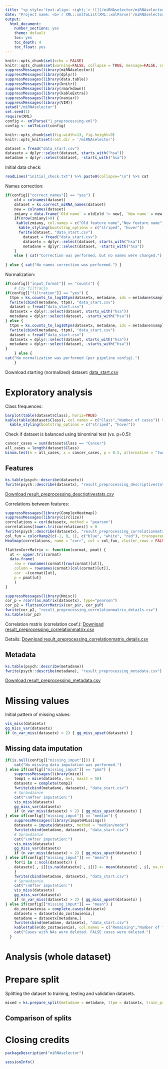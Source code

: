 ---
title: "<p style='text-align: right;'> ![](/miRNAselector/miRNAselector/static/logo.png){width=3in} </p><hr> Preprocessing report"
date: "Project name: <b>`r XML::xmlToList(XML::xmlParse('/miRNAselector/config.xml'))[['project_name']]`</b> | Analysis date: `r format(Sys.time(), '%Y-%m-%d')`<br />Generated by <a href='https://github.com/kstawiski/miRNAselector' target='_blank'>miRNAselector</a>.<hr>"  
output:
  html_document:
    number_sections: yes
    theme: default
    toc: yes
    toc_depth: 4
    toc_float: yes
---

```{r setup, include=FALSE}
knitr::opts_chunk$set(echo = FALSE)
knitr::opts_chunk$set(warning=FALSE, collapse = TRUE, message=FALSE, comment = "")
suppressMessages(library(miRNAselector))
suppressMessages(library(dplyr))
suppressMessages(library(data.table))
suppressMessages(library(knitr))
suppressMessages(library(rmarkdown))
suppressMessages(library(kableExtra))
suppressMessages(library(naniar))
suppressMessages(library(VIM))
setwd("/miRNAselector")
set.seed(1)
require(XML)
config <- xmlParse("1_preprocessing.xml")
config <- xmlToList(config)

knitr::opts_chunk$set(fig.width=13, fig.height=9) 
knitr::opts_knit$set(root.dir = '/miRNAselector')

dataset = fread("data_start.csv")
datasetx = dplyr::select(dataset, starts_with("hsa"))
metadane = dplyr::select(dataset, -starts_with("hsa"))
```
Initial data check:

```{r}
readLines("initial_check.txt") %>% paste0(collapse="\n") %>% cat
```

Names correction:

```{r}
if(config[["correct_names"]] == "yes") {
    old = colnames(dataset)
    dataset = ks.correct_miRNA_names(dataset)
    new = colnames(dataset)
    zmiany = data.frame(`Old name` = old[old != new], `New name` = new[old != new])
    if(nrow(zmiany)>0) {
     kable(zmiany, col.names = c("Old feature name","New feature name")) %>%
      kable_styling(bootstrap_options = c("striped", "hover"))
      fwrite(dataset, "data_start.csv")
        dataset = fread("data_start.csv")
        datasetx = dplyr::select(dataset, starts_with("hsa"))
        metadane = dplyr::select(dataset, -starts_with("hsa"))
    }
    else { cat("Correction was performed, but no names were changed.") }
    
} else { cat("No names correction was performed.") }
```

Normalization:

```{r}
if(config[["input_format"]] == "counts") {
    # Czy filtracja
if(config[["filtration"]] == "yes") { 
  ttpm = ks.counts_to_log10tpm(datasetx, metadane, ids = metadane$sample, filtr = T, filtr_minimalcounts = config[["filtration_mincounts"]], filtr_howmany = config[["filtration_propotion"]]) 
  fwrite(cbind(metadane, ttpm), "data_start.csv")
  dataset = fread("data_start.csv")
  datasetx = dplyr::select(dataset, starts_with("hsa"))
  metadane = dplyr::select(dataset, -starts_with("hsa"))
} else { 
  ttpm = ks.counts_to_log10tpm(datasetx, metadane, ids = metadane$sample, filtr = F) 
  fwrite(cbind(metadane, ttpm), "data_start.csv")
  dataset = fread("data_start.csv")
  datasetx = dplyr::select(dataset, starts_with("hsa"))
  metadane = dplyr::select(dataset, -starts_with("hsa"))
}  
    } else { 
cat("No normalization was performed (per pipeline config).")
    }
```

Download starting (normalized) dataset: [data_start.csv](/e/files/data_start.csv)

# Exploratory analysis

Class frequences:

```{r fig.height = 4}
barplot(table(dataset$Class), horiz=TRUE)
kable(table(dataset$Class), col.names = c("Class","Number of cases")) %>%
  kable_styling(bootstrap_options = c("striped", "hover"))
```

Check if dataset is balanced using binominal test (vs. p=0.5):

```{r}
cancer_cases = sum(dataset$Class == "Cancer")
all_cases = length(dataset$Class)
binom.test(n = all_cases, x = cancer_cases, p = 0.5, alternative = "two.sided")
```

## Features 

```{r}
ks.table(psych::describe(datasetx))
fwrite(psych::describe(datasetx), "result_preprocessing_descriptivestats.csv")
```

[Download result_preprocessing_descriptivestats.csv](/e/files/result_preprocessing_descriptivestats.csv)

Correlations between features:

```{r}
suppressMessages(library(ComplexHeatmap))
suppressMessages(library(circlize))
correlations = cor(datasetx, method = "pearson")
correlations[lower.tri(correlations)] = 0
fwrite(psych::describe(datasetx), "result_preprocessing_correlationmatrix.csv")
col_fun = colorRamp2(c(-1, 0, 1), c("blue", "white", "red"), transparency = 0.5)
Heatmap(correlations, name = "corr", col = col_fun, cluster_rows = FALSE, cluster_columns = FALSE, show_row_names = FALSE, show_column_names = FALSE)

flattenCorrMatrix <- function(cormat, pmat) {
  ut <- upper.tri(cormat)
  data.frame(
    row = rownames(cormat)[row(cormat)[ut]],
    column = rownames(cormat)[col(cormat)[ut]],
    cor  =(cormat)[ut],
    p = pmat[ut]
    )
}

suppressMessages(library(Hmisc)) 
cor_p = rcorr(as.matrix(datasetx), type="pearson")
cor_p2 = flattenCorrMatrix(cor_p$r, cor_p$P)
fwrite(cor_p2, "result_preprocessing_correlationmatrix_details.csv")
ks.table(cor_p2)
```
Correlation matrix (correlation coef.): [Download result_preprocessing_correlationmatrix.csv](/e/files/result_preprocessing_correlationmatrix.csv)

Details: [Download result_preprocessing_correlationmatrix_details.csv](/e/files/result_preprocessing_correlationmatrix_details.csv)

## Metadata

```{r}
ks.table(psych::describe(metadane))
fwrite(psych::describe(metadane), "result_preprocessing_metadata.csv")
```
[Download result_preprocessing_metadata.csv](/e/files/result_preprocessing_metadata.csv)


# Missing values

Initial pattern of missing values:

```{r}
vis_miss(datasetx)
gg_miss_var(datasetx)
if (n_var_miss(datasetx) > 2) { gg_miss_upset(datasetx) }
```

## Missing data imputation

```{r}
if(is.null(config[["missing_imput"]])) {
    cat("No missing data imputation was performed.")
} else if(config[["missing_imput"]] == "pmm") {
    suppressMessages(library(mice))
    temp1 = mice(datasetx, m=1, maxit = 50)
    datasetx = complete(temp1)
    fwrite(cbind(metadane, datasetx), "data_start.csv")
    # Sprawdzanie
    cat("\nAfter imputation:")
    vis_miss(datasetx)
    gg_miss_var(datasetx)
    if (n_var_miss(datasetx) > 2) { gg_miss_upset(datasetx) }
} else if(config[["missing_imput"]] == "median") {
    suppressMessages(library(imputeMissings))
    datasetx = impute(datasetx, method = "median/mode")
    fwrite(cbind(metadane, datasetx), "data_start.csv")
    # Sprawdzanie
    cat("\nAfter imputation:")
    vis_miss(datasetx)
    gg_miss_var(datasetx)
    if (n_var_miss(datasetx) > 2) { gg_miss_upset(datasetx) }
} else if(config[["missing_imput"]] == "mean") {
    for(i in 1:ncol(datasetx)) {
    datasetx[ , i][is.na(datasetx[ , i])] <- mean(datasetx[ , i], na.rm = TRUE)
    }
    fwrite(cbind(metadane, datasetx), "data_start.csv")
    # Sprawdzanie
    cat("\nAfter imputation:")
    vis_miss(datasetx)
    gg_miss_var(datasetx)
    if (n_var_miss(datasetx) > 2) { gg_miss_upset(datasetx) }
} else if(config[["missing_imput"]] == "mean") {
    do_zostawienia = complete.cases(datasetx)
    datasetx = datasetx[do_zostawienia,]
    metadane = datasetx[metadane,]
    fwrite(cbind(metadane, datasetx), "data_start.csv")
    kable(table(do_zostawienia), col.names = c("Remaining","Number of features")) %>% kable_styling(bootstrap_options = c("striped", "hover")) 
    cat("Cases with NAs were deleted. FALSE cases were deleted.")
  }
```
# Analysis (whole dataset)



# Prepare split

Splitting the dataset to training, testing and validation datasets.

```{r}
mixed = ks.prepare_split(metadane = metadane, ttpm = datasetx, train_proc = config[["training_split"]])
```

## Comparison of splits


# Closing credits 

```{r}
packageDescription("miRNAselector")
```

```{r}
sessionInfo()
```
